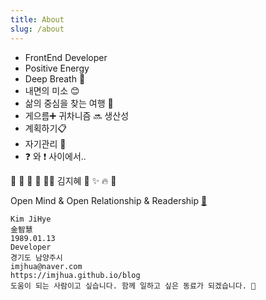 ```yaml
---
title: About
slug: /about
---
```


- FrontEnd Developer
- Positive Energy
- Deep Breath 🤗
- 내면의 미소 😊
- 삶의 중심을 찾는 여행 👣
- 게으름➕ 귀차니즘 🔜 생산성
- 계획하기📋  
- 자기관리 💪
- ❓ 와 ❗️ 사이에서..

🌿 💋 🙏 🥕 🧘‍♀️ 김지혜 🌈 ✨ 🔥 🌴

Open Mind & Open Relationship & Readership <a href="javascript:(function(){document.querySelector('header > div:last-child > div').style.display='block';})();">📎</a>

```noLineNumbers
Kim JiHye 
金智慧 
1989.01.13
Developer
경기도 남양주시
imjhua@naver.com
https://imjhua.github.io/blog
도움이 되는 사람이고 싶습니다. 함께 일하고 싶은 동료가 되겠습니다. 🥰
```

